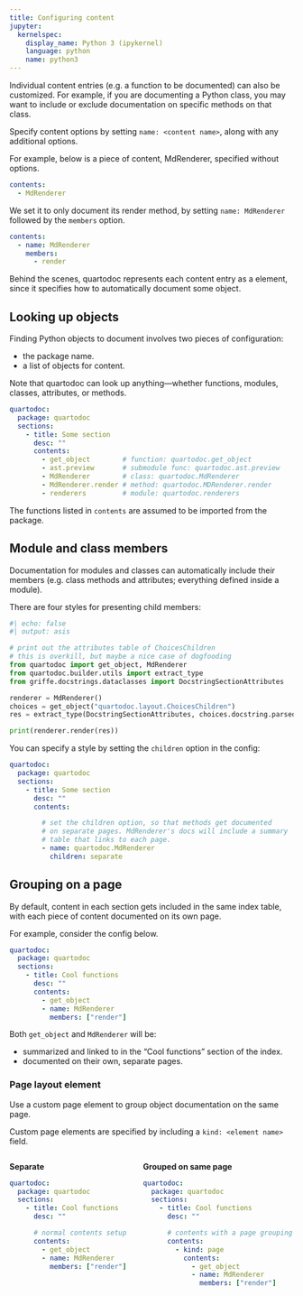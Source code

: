 ```yaml
---
title: Configuring content
jupyter:
  kernelspec:
    display_name: Python 3 (ipykernel)
    language: python
    name: python3
---
```


Individual content entries (e.g. a function to be documented) can also be customized.
For example, if you are documenting a Python class, you may want to include or exclude
documentation on specific methods on that class.

Specify content options by setting `name: <content name>`, along with any additional options.

For example, below is a piece of content, MdRenderer, specified without options.

```yaml
contents:
  - MdRenderer
```

We set it to only document its render method, by setting `name: MdRenderer` followed by the
`members` option.

```yaml
contents:
  - name: MdRenderer
    members:
      - render
```

Behind the scenes, quartodoc represents each content entry as a [](`quartodoc.Auto`) element, since it specifies how to automatically document some object.

## Looking up objects

Finding Python objects to document involves two pieces of configuration:

* the package name.
* a list of objects for content.

Note that quartodoc can look up anything---whether functions, modules, classes, attributes, or methods.

```yaml
quartodoc:
  package: quartodoc
  sections:
    - title: Some section
      desc: ""
      contents:
        - get_object        # function: quartodoc.get_object
        - ast.preview       # submodule func: quartodoc.ast.preview
        - MdRenderer        # class: quartodoc.MdRenderer
        - MdRenderer.render # method: quartodoc.MDRenderer.render
        - renderers         # module: quartodoc.renderers
```

The functions listed in `contents` are assumed to be imported from the package.

## Module and class members

Documentation for modules and classes can automatically include their members (e.g. class methods and attributes; everything defined inside a module).

There are four styles for presenting child members:

```python
#| echo: false
#| output: asis

# print out the attributes table of ChoicesChildren 
# this is overkill, but maybe a nice case of dogfooding
from quartodoc import get_object, MdRenderer
from quartodoc.builder.utils import extract_type
from griffe.docstrings.dataclasses import DocstringSectionAttributes

renderer = MdRenderer()
choices = get_object("quartodoc.layout.ChoicesChildren")
res = extract_type(DocstringSectionAttributes, choices.docstring.parsed)[0]

print(renderer.render(res))
```

You can specify a style by setting the `children` option in the config:

```yaml
quartodoc:
  package: quartodoc
  sections:
    - title: Some section
      desc: ""
      contents:

        # set the children option, so that methods get documented
        # on separate pages. MdRenderer's docs will include a summary
        # table that links to each page.
        - name: quartodoc.MdRenderer
          children: separate
```

## Grouping on a page

By default, content in each section gets included in the same index table,
with each piece of content documented on its own page.

For example, consider the config below.

```yaml
quartodoc:
  package: quartodoc
  sections:
    - title: Cool functions
      desc: ""
      contents:
        - get_object
        - name: MdRenderer
          members: ["render"]
```

Both `get_object` and `MdRenderer` will be:

* summarized and linked to in the "Cool functions" section of the index.
* documented on their own, separate pages.

### Page layout element

Use a custom page element to group object documentation on the same page.

Custom page elements are specified by including a `kind: <element name>` field.

:::::: {.columns}


::: {.column}

**Separate**

```yaml
quartodoc:
  package: quartodoc
  sections:
    - title: Cool functions
      desc: ""

      # normal contents setup ----
      contents:
        - get_object
        - name: MdRenderer
          members: ["render"]
```

:::
::: {.column}

**Grouped on same page**

```yaml
quartodoc:
  package: quartodoc
  sections:
    - title: Cool functions
      desc: ""

      # contents with a page grouping ----
      contents:
        - kind: page
          contents:
            - get_object
            - name: MdRenderer
              members: ["render"]
```

:::
::::::